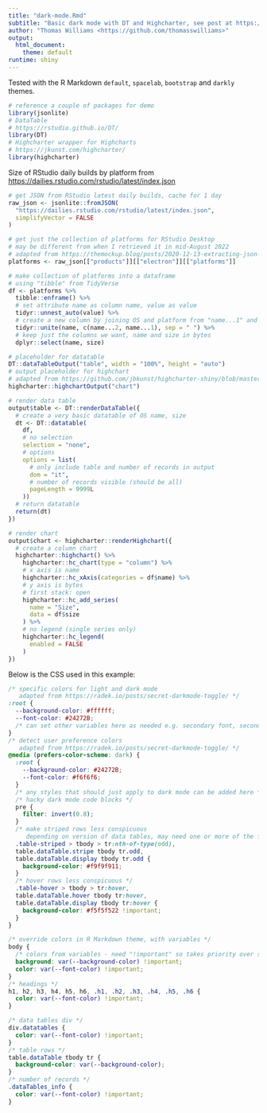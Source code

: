 ```yaml
---
title: "dark-mode.Rmd"
subtitle: "Basic dark mode with DT and Highcharter, see post at https://thomasswilliams.github.io/development/r/2022/08/26/r-markdown-dark-mode-1.html"
author: "Thomas Williams <https://github.com/thomasswilliams>"
output:
  html_document:
    theme: default
runtime: shiny
---
```


Tested with the R Markdown `default`, `spacelab`, `bootstrap` and `darkly` themes.

``` r
# reference a couple of packages for demo
library(jsonlite)
# DataTable
# https://rstudio.github.io/DT/
library(DT)
# Highcharter wrapper for Highcharts
# https://jkunst.com/highcharter/
library(highcharter)
```

Size of RStudio daily builds by platform from <https://dailies.rstudio.com/rstudio/latest/index.json>

```r
# get JSON from RStudio latest daily builds, cache for 1 day
raw_json <- jsonlite::fromJSON(
  "https://dailies.rstudio.com/rstudio/latest/index.json",
  simplifyVector = FALSE
)

# get just the collection of platforms for RStudio Desktop
# may be different from when I retrieved it in mid-August 2022
# adapted from https://themockup.blog/posts/2020-12-13-extracting-json-from-websites-and-public-apis-with-r/
platforms <- raw_json[["products"]][["electron"]][["platforms"]]

# make collection of platforms into a dataframe
# using "tibble" from TidyVerse
df <- platforms %>%
  tibble::enframe() %>%
  # set attribute name as column name, value as value
  tidyr::unnest_auto(value) %>%
  # create a new column by joining OS and platform from "name...1" and "name...2"
  tidyr::unite(name, c(name...2, name...1), sep = " ") %>%
  # keep just the columns we want, name and size in bytes
  dplyr::select(name, size)
```

```r
# placeholder for datatable
DT::dataTableOutput("table", width = "100%", height = "auto")
# output placeholder for highchart
# adapted from https://github.com/jbkunst/highcharter-shiny/blob/master/01-get-started/app.R
highcharter::highchartOutput("chart")

# render data table
output$table <- DT::renderDataTable({
  # create a very basic datatable of OS name, size
  dt <- DT::datatable(
    df,
    # no selection
    selection = "none",
    # options
    options = list(
      # only include table and number of records in output
      dom = "it",
      # number of records visible (should be all)
      pageLength = 9999L
    ))
  # return datatable
  return(dt)
})

# render chart
output$chart <- highcharter::renderHighchart({
  # create a column chart
  highcharter::highchart() %>%
    highcharter::hc_chart(type = "column") %>%
    # x axis is name
    highcharter::hc_xAxis(categories = df$name) %>%
    # y axis is bytes
    # first stack: open
    highcharter::hc_add_series(
      name = "Size",
      data = df$size
    ) %>%
    # no legend (single series only)
    highcharter::hc_legend(
      enabled = FALSE
    )
})
```

Below is the CSS used in this example:

```css
/* specific colors for light and dark mode
   adapted from https://radek.io/posts/secret-darkmode-toggle/ */
:root {
  --background-color: #ffffff;
  --font-color: #24272B;
  /* can set other variables here as needed e.g. secondary font, secondary background etc. */
}
/* detect user preference colors
   adapted from https://radek.io/posts/secret-darkmode-toggle/ */
@media (prefers-color-scheme: dark) {
  :root {
    --background-color: #24272B;
    --font-color: #f6f6f6;
  }
  /* any styles that should just apply to dark mode can be added here */
  /* hacky dark mode code blocks */
  pre {
    filter: invert(0.8);
  }
  /* make striped rows less conspicuous 
     depending on version of data tables, may need one or more of the following selectors */
  .table-striped > tbody > tr:nth-of-type(odd),
  table.dataTable.stripe tbody tr.odd,
  table.dataTable.display tbody tr.odd {
    background-color: #f9f9f911;
  }
  /* hover rows less conspicuous */
  .table-hover > tbody > tr:hover,
  table.dataTable.hover tbody tr:hover,
  table.dataTable.display tbody tr:hover {
    background-color: #f5f5f522 !important;
  }
}

/* override colors in R Markdown theme, with variables */
body {
  /* colors from variables - need "!important" so takes priority over settings elsewhere */
  background: var(--background-color) !important;
  color: var(--font-color) !important;
}
/* headings */
h1, h2, h3, h4, h5, h6, .h1, .h2, .h3, .h4, .h5, .h6 {
  color: var(--font-color) !important;
}

/* data tables div */
div.datatables {
  color: var(--font-color) !important;
}
/* table rows */
table.dataTable tbody tr {
  background-color: var(--background-color);
}
/* number of records */
.dataTables_info {
  color: var(--font-color) !important;
}
```